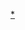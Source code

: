 {{Userbox
  |border-c = #ffff00
  |border-s = 1
  |id-c     = #000000
  |id-s     = 10
  |id-fc    = #000000
  |info-c   = #ffffff
  |info-s   = 10
  |info-fc  = #000000
  |id       = [[File:User_JPark.jpg|50px]]
  |info     = 這個用戶相信<br>'''[[侏羅紀公園|生命會自己找出路]]'''。
}}<includeonly>[[Category:喜歡侏羅紀公園的維基人|{{PAGENAME}}]]</includeonly>
<noinclude>[[Category:喜歡侏羅紀公園的維基人|*]]</noinclude>